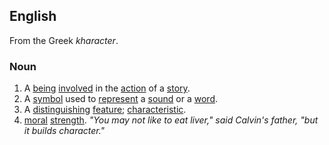 ==English==
From the Greek ''kharacter''.

===Noun===

#A [[being]] [[involve]]d in the [[action]] of a [[story]].
#A [[symbol]] used to [[represent]] a [[sound]] or a [[word]].
#A [[distinguish]]ing [[feature]]; [[characteristic]].
#[[moral]] [[strength]]. ''"You may not like to eat liver," said Calvin's father, "but it builds character."''